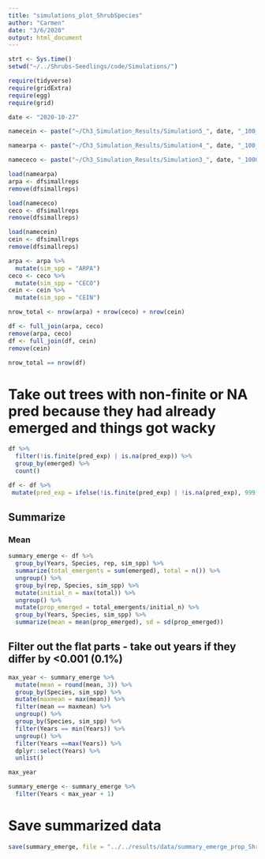 ```yaml
---
title: "simulations_plot_ShrubSpecies"
author: "Carmen"
date: "3/6/2020"
output: html_document
---
```


```r
strt <- Sys.time()
setwd("~/../Shrubs-Seedlings/code/Simulations/")
```

```r
require(tidyverse)
require(gridExtra)
require(egg)
require(grid)
```


```r
date <- "2020-10-27"

namecein <- paste("~/Ch3_Simulation_Results/Simulation5_", date, "_100_CEIN.Rdata", sep = "")

namearpa <- paste("~/Ch3_Simulation_Results/Simulation4_", date, "_100_ARPA.Rdata", sep = "")

namececo <- paste("~/Ch3_Simulation_Results/Simulation3_", date, "_1000_CECO.Rdata", sep = "")
```

```r
load(namearpa)
arpa <- dfsimallreps
remove(dfsimallreps)

load(namececo)
ceco <- dfsimallreps
remove(dfsimallreps)

load(namecein)
cein <- dfsimallreps
remove(dfsimallreps)
```

```r
arpa <- arpa %>% 
  mutate(sim_spp = "ARPA")
ceco <- ceco %>% 
  mutate(sim_spp = "CECO")
cein <- cein %>% 
  mutate(sim_spp = "CEIN")
```

```r
nrow_total <- nrow(arpa) + nrow(ceco) + nrow(cein)
``` 

```r
df <- full_join(arpa, ceco)
remove(arpa, ceco)
df <- full_join(df, cein)
remove(cein)
```

```r
nrow_total == nrow(df)
```

# Take out trees with non-finite or NA pred because they had already emerged and things got wacky
```r
df %>% 
  filter(!is.finite(pred_exp) | is.na(pred_exp)) %>% 
  group_by(emerged) %>% 
  count()
```

```r
df <- df %>% 
 mutate(pred_exp = ifelse(!is.finite(pred_exp) | !is.na(pred_exp), 999, pred_exp))
```


## Summarize

### Mean
```r
summary_emerge <- df %>% 
  group_by(Years, Species, rep, sim_spp) %>% 
  summarize(total_emergents = sum(emerged), total = n()) %>% 
  ungroup() %>% 
  group_by(rep, Species, sim_spp) %>% 
  mutate(initial_n = max(total)) %>% 
  ungroup() %>% 
  mutate(prop_emerged = total_emergents/initial_n) %>% 
  group_by(Years, Species, sim_spp) %>% 
  summarize(mean = mean(prop_emerged), sd = sd(prop_emerged))
```


## Filter out the flat parts - take out years if they differ by <0.001 (0.1%)
```r
max_year <- summary_emerge %>% 
  mutate(mean = round(mean, 3)) %>% 
  group_by(Species, sim_spp) %>% 
  mutate(maxmean = max(mean)) %>% 
  filter(mean == maxmean) %>% 
  ungroup() %>%
  group_by(Species, sim_spp) %>% 
  filter(Years == min(Years)) %>%
  ungroup() %>% 
  filter(Years ==max(Years)) %>% 
  dplyr::select(Years) %>% 
  unlist()

max_year
```

```r
summary_emerge <- summary_emerge %>% 
  filter(Years < max_year + 1)
```

# Save summarized data
```r
save(summary_emerge, file = "../../results/data/summary_emerge_prop_ShrubSpp.Rdata")
```

